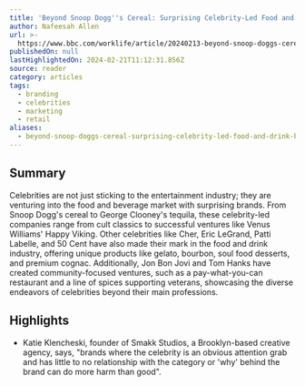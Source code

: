 ```yaml
---
title: 'Beyond Snoop Dogg''s Cereal: Surprising Celebrity-Led Food and Drink Brands'
author: Nafeesah Allen
url: >-
  https://www.bbc.com/worklife/article/20240213-beyond-snoop-doggs-cereal-surprising-celebrity-led-food-and-drink-brands
publishedOn: null
lastHighlightedOn: 2024-02-21T11:12:31.856Z
source: reader
category: articles
tags:
  - branding
  - celebrities
  - marketing
  - retail
aliases:
  - beyond-snoop-doggs-cereal-surprising-celebrity-led-food-and-drink-brands
---
```

## Summary

Celebrities are not just sticking to the entertainment industry; they are venturing into the food and beverage market with surprising brands. From Snoop Dogg's cereal to George Clooney's tequila, these celebrity-led companies range from cult classics to successful ventures like Venus Williams' Happy Viking. Other celebrities like Cher, Eric LeGrand, Patti Labelle, and 50 Cent have also made their mark in the food and drink industry, offering unique products like gelato, bourbon, soul food desserts, and premium cognac. Additionally, Jon Bon Jovi and Tom Hanks have created community-focused ventures, such as a pay-what-you-can restaurant and a line of spices supporting veterans, showcasing the diverse endeavors of celebrities beyond their main professions.

## Highlights
- Katie Klencheski, founder of Smakk Studios, a Brooklyn-based creative agency, says, "brands where the celebrity is an obvious attention grab and has little to no relationship with the category or 'why' behind the brand can do more harm than good".
